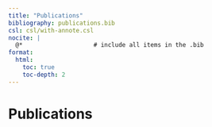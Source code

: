 ```yaml
---
title: "Publications"
bibliography: publications.bib
csl: csl/with-annote.csl
nocite: |
  @*                    # include all items in the .bib
format:
  html:
    toc: true
    toc-depth: 2
---
```


# Publications
